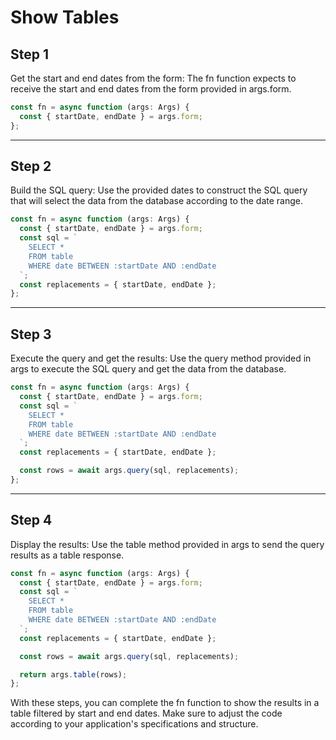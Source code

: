 # Show Tables

## Step 1

Get the start and end dates from the form: The fn function expects to receive the start and end dates from the form provided in args.form.

```ts { 2 }
const fn = async function (args: Args) {
  const { startDate, endDate } = args.form;
};
```

---

## Step 2

Build the SQL query: Use the provided dates to construct the SQL query that will select the data from the database according to the date range.

```ts { 3,4,5,6,7,8 }
const fn = async function (args: Args) {
  const { startDate, endDate } = args.form;
  const sql = `
    SELECT * 
    FROM table 
    WHERE date BETWEEN :startDate AND :endDate
  `;
  const replacements = { startDate, endDate };
};
```

---

## Step 3

Execute the query and get the results: Use the query method provided in args to execute the SQL query and get the data from the database.

```ts { 10 }
const fn = async function (args: Args) {
  const { startDate, endDate } = args.form;
  const sql = `
    SELECT * 
    FROM table 
    WHERE date BETWEEN :startDate AND :endDate
  `;
  const replacements = { startDate, endDate };

  const rows = await args.query(sql, replacements);
};
```

---

## Step 4

Display the results: Use the table method provided in args to send the query results as a table response.

```ts {12}
const fn = async function (args: Args) {
  const { startDate, endDate } = args.form;
  const sql = `
    SELECT * 
    FROM table 
    WHERE date BETWEEN :startDate AND :endDate
  `;
  const replacements = { startDate, endDate };

  const rows = await args.query(sql, replacements);

  return args.table(rows);
};
```

With these steps, you can complete the fn function to show the results in a table filtered by start and end dates. Make sure to adjust the code according to your application's specifications and structure.

